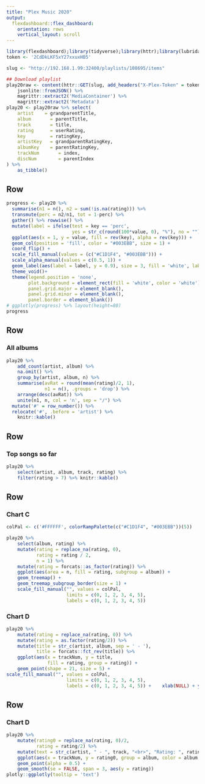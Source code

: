 ```yaml
---
title: "Plex Music 2020"
output: 
  flexdashboard::flex_dashboard:
    orientation: rows
    vertical_layout: scroll
---
```


```r
library(flexdashboard);library(tidyverse);library(httr);library(lubridate);library(treemapify);library(plotly)
token <- '2CdDkLKF5xY27xxuxHB5'

slug <- "http://192.168.1.99:32400/playlists/108695/items"

## Download playlist
play20raw <- content(httr::GET(slug, add_headers("X-Plex-Token" = token)), type = 'text') %>% 
    jsonlite::fromJSON() %>% 
    magrittr::extract2('MediaContainer') %>% 
    magrittr::extract2('Metadata')
play20 <- play20raw %>% select(
    artist    = grandparentTitle, 
    album       = parentTitle, 
    track       = title, 
    rating      = userRating,
    key         = ratingKey,
    artistKey   = grandparentRatingKey,
    albumKey    = parentRatingKey,
    trackNum       = index,
    discNum        = parentIndex
) %>% 
    as_tibble()
```

Row {data-height=100}
----

```r
progress <- play20 %>% 
  summarise(n1 = n(), n2 = sum(!is.na(rating))) %>% 
  transmute(perc = n2/n1, tot = 1-perc) %>% 
  gather() %>% rowwise() %>%  
  mutate(label = ifelse(test = key == 'perc', 
                        yes = str_c(round(100*value, 0), "%"), no = "")) %>% 
  ggplot(aes(x = 1, y = value, fill = rev(key), alpha = rev(key))) + 
  geom_col(position = 'fill', color = "#003EBB", size = 1) + 
  coord_flip() + 
  scale_fill_manual(values = (c("#C1D1F4", "#003EBB"))) + 
  scale_alpha_manual(values = c(0.5, 1)) + 
  geom_label(aes(label = label, y = 0.9), size = 3, fill = 'white', label.size = 0)  + 
  theme_void()+ 
  theme(legend.position = 'none', 
        plot.background = element_rect(fill = 'white', color = 'white'),
        panel.grid.major = element_blank(),
        panel.grid.minor = element_blank(),
        panel.border = element_blank())
# ggplotly(progress) %>% layout(height=80)
progress
```

Row
-----------------------------------------------------------------------

### All albums

```r
play20 %>% 
    add_count(artist, album) %>% 
    na.omit() %>% 
    group_by(artist, album, n) %>%  
    summarise(avRat = round(mean(rating)/2, 1), 
              n1 = n(), .groups = 'drop') %>% 
    arrange(desc(avRat)) %>% 
    unite(n1, n, col = 'n', sep = "/") %>% 
  mutate('#' = row_number()) %>% 
  relocate('#', .before = 'artist') %>% 
    knitr::kable()
```

Row
-----------------------------------------------------------------------

### Top songs so far

```r
play20 %>%
    select(artist, album, track, rating) %>% 
    filter(rating > 7) %>% knitr::kable()

```

Row
-----------------------------------------------------------------------

### Chart C

```r
colPal <- c('#FFFFFF', colorRampPalette(c("#C1D1F4", "#003EBB"))(5))

play20 %>% 
    select(album, rating) %>% 
    mutate(rating = replace_na(rating, 0),
           rating = rating / 2,
           n = 1) %>% 
    mutate(rating = forcats::as_factor(rating)) %>% 
    ggplot(aes(area = n, fill = rating, subgroup = album)) +
    geom_treemap() +
    geom_treemap_subgroup_border(size = 1) +
    scale_fill_manual("", values = colPal, 
                      limits = c(0, 1, 2, 3, 4, 5),
                      labels = c(0, 1, 2, 3, 4, 5))
```



### Chart D

```r
play20 %>% 
    mutate(rating = replace_na(rating, 0)) %>% 
    mutate(rating = as.factor(rating/2)) %>% 
    mutate(title = str_c(artist, album, sep = ' - '),
           title = forcats::fct_rev(title)) %>% 
    ggplot(aes(x = trackNum, y = title, 
               fill = rating, group = rating)) +
    geom_point(shape = 21, size = 5) +
scale_fill_manual("", values = colPal, 
                      limits = c(0, 1, 2, 3, 4, 5),
                      labels = c(0, 1, 2, 3, 4, 5)) +    xlab(NULL) + ylab(NULL)

```



Row
-----------------------------------------------------------------------

### Chart D

```r
play20 %>% 
    mutate(rating0 = replace_na(rating, 0)/2, 
           rating = rating/2) %>% 
    mutate(text = str_c(artist, " - ", track, "<br>", "Rating: ", rating0)) %>% 
    ggplot(aes(x = trackNum, y = rating0, group = album, color = album, text = text)) + 
    geom_point(alpha = 0.5) + 
    geom_smooth(se = FALSE, span = 3, aes(y = rating))
plotly::ggplotly(tooltip = 'text')

```

